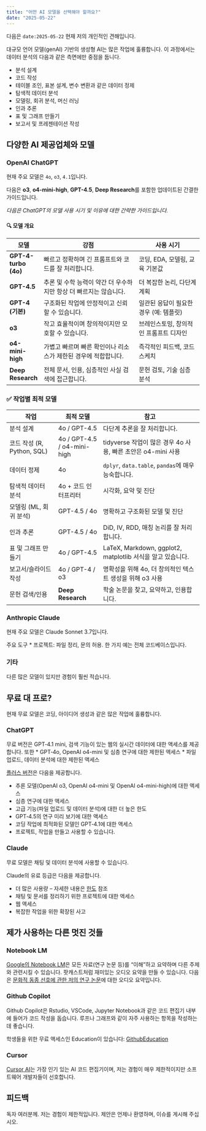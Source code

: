 ```yaml
---
title: "어떤 AI 모델을 선택해야 할까요?"
date: "2025-05-22"
---
```


다음은 `date:2025-05-22` 현재 저의 개인적인 견해입니다.

대규모 언어 모델(genAI) 기반의 생성형 AI는 많은 작업에 훌륭합니다. 이 과정에서는 데이터 분석의 다음과 같은 측면에만 중점을 둡니다.

* 분석 설계
* 코드 작성
* 테이블 조인, 표본 설계, 변수 변환과 같은 데이터 정제
* 탐색적 데이터 분석
* 모델링, 회귀 분석, 머신 러닝
* 인과 추론
* 표 및 그래프 만들기
* 보고서 및 프레젠테이션 작성


## 다양한 AI 제공업체와 모델

### OpenAI ChatGPT

현재 주요 모델은 `4o`, `o3`, `4.1`입니다.

다음은 **o3**, **o4-mini-high**, **GPT-4.5**, **Deep Research**를 포함한 업데이트된 간결한 가이드입니다.

*다음은 ChatGPT의 모델 사용 시기 및 이유에 대한 간략한 가이드입니다.*

#### 🔍 **모델 개요**

| **모델**             | **강점**                                                              | **사용 시기**                                     |
| -------------------- | ---------------------------------------------------------------------- | ----------------------------------------------- |
| **GPT-4-turbo (4o)** | 빠르고 정확하며 긴 프롬프트와 코드를 잘 처리합니다.                       | 코딩, EDA, 모델링, 교육 기본값                      |
| **GPT-4.5**          | 추론 및 수학 능력이 약간 더 우수하지만 항상 더 빠르지는 않습니다.        | 더 복잡한 논리, 다단계 계획                         |
| **GPT-4 (기본)**     | 구조화된 작업에 안정적이고 신뢰할 수 있습니다.                             | 일관된 응답이 필요한 경우 (예: 템플릿)              |
| **o3**               | 작고 효율적이며 창의적이지만 모호할 수 있습니다.                         | 브레인스토밍, 창의적인 프롬프트 디자인                |
| **o4-mini-high**     | 가볍고 빠르며 빠른 확인이나 리소스가 제한된 경우에 적합합니다.             | 즉각적인 피드백, 코드 스케치                        |
| **Deep Research**    | 전체 문서, 인용, 심층적인 사실 검색에 접근합니다.                      | 문헌 검토, 기술 심층 분석                         |


### ✅ **작업별 최적 모델**

| **작업**                      | **최적 모델**                | **참고**                                                    |
| ----------------------------- | --------------------------- | ----------------------------------------------------------- |
| 분석 설계                     | 4o / GPT-4.5                | 다단계 추론을 잘 처리합니다.                                   |
| 코드 작성 (R, Python, SQL)    | 4o / GPT-4.5 / o4-mini-high | tidyverse 작업이 많은 경우 4o 사용, 빠른 초안은 o4-mini 사용 |
| 데이터 정제                   | 4o                          | `dplyr`, `data.table`, `pandas`에 매우 능숙합니다.           |
| 탐색적 데이터 분석            | 4o + 코드 인터프리터        | 시각화, 요약 및 진단                                        |
| 모델링 (ML, 회귀 분석)        | GPT-4.5 / 4o                | 명확하고 구조화된 모델 및 진단                               |
| 인과 추론                     | GPT-4.5 / 4o                | DiD, IV, RDD, 매칭 논리를 잘 처리합니다.                      |
| 표 및 그래프 만들기           | 4o / GPT-4.5                | LaTeX, Markdown, ggplot2, matplotlib 서식을 알고 있습니다. |
| 보고서/슬라이드 작성          | 4o / GPT-4 / o3             | 명확성을 위해 4o, 더 창의적인 텍스트 생성을 위해 o3 사용      |
| 문헌 검색/인용                | **Deep Research**           | 학술 논문을 찾고, 요약하고, 인용합니다.                       |

### Anthropic Claude

현재 주요 모델은 Claude Sonnet 3.7입니다.

주요 도구
* 프로젝트: 파일 정리, 문의 허용. 한 가지 예는 전체 코드베이스입니다.

### 기타

다른 많은 모델이 있지만 경험이 훨씬 적습니다.

## 무료 대 프로?

현재 무료 모델은 코딩, 아이디어 생성과 같은 많은 작업에 훌륭합니다.

### ChatGPT

무료 버전은 GPT‑4.1 mini, 검색 기능이 있는 웹의 실시간 데이터에 대한 액세스를 제공합니다. 또한
* GPT‑4o, OpenAI o4-mini 및 심층 연구에 대한 제한된 액세스
* 파일 업로드, 데이터 분석에 대한 제한된 액세스

[플러스 버전](https://openai.com/chatgpt/pricing/)은 다음을 제공합니다.

* 추론 모델(OpenAI o3, OpenAI o4-mini 및 OpenAI o4-mini-high)에 대한 액세스
* 심층 연구에 대한 액세스
* 고급 기능(파일 업로드 및 데이터 분석)에 대한 더 높은 한도
* GPT‑4.5의 연구 미리 보기에 대한 액세스
* 코딩 작업에 최적화된 모델인 GPT‑4.1에 대한 액세스
* 프로젝트, 작업을 만들고 사용할 수 있습니다.

### Claude

무료 모델은 채팅 및 데이터 분석에 사용할 수 있습니다.

Claude의 유료 등급은 다음을 제공합니다.

* 더 많은 사용량 -- 자세한 내용은 [한도](https://support.anthropic.com/en/articles/9797557-usage-limit-best-practices) 참조
* 채팅 및 문서를 정리하기 위한 프로젝트에 대한 액세스
* 웹 액세스
* 복잡한 작업을 위한 확장된 사고

## 제가 사용하는 다른 멋진 것들

### Notebook LM

[Google의 Notebook LM](https://notebooklm.google/)은 모든 자료(연구 논문 등)를 "이해"하고 요약하며 다른 주제와 관련시킬 수 있습니다. 팟캐스트처럼 재미있는 오디오 요약을 만들 수 있습니다. 다음은 [문화적 동종 선호에 관한 저의 연구 논문](https://notebooklm.google.com/notebook/655d48f9-bff7-4ac3-908b-5b9bc48e5be4/audio)에 대한 오디오 요약입니다.

### Github Copilot

Github Copilot은 Rstudio, VSCode, Jupyter Notebook과 같은 코드 편집기 내부에 들어가 코드 작성을 돕습니다. 루프나 그래프와 같이 자주 사용하는 항목을 작성하는 데 좋습니다.

학생들을 위한 무료 액세스인 Education이 있습니다: [GithubEducation](https://github.com/education/students)

### Cursor

[Cursor AI](https://www.cursor.com/)는 가장 인기 있는 AI 코드 편집기이며, 저는 경험이 매우 제한적이지만 소프트웨어 개발자들이 선호합니다.

## 피드백
독자 여러분께. 저는 경험이 제한적입니다. 제안은 언제나 환영하며, 이슈를 게시해 주십시오.